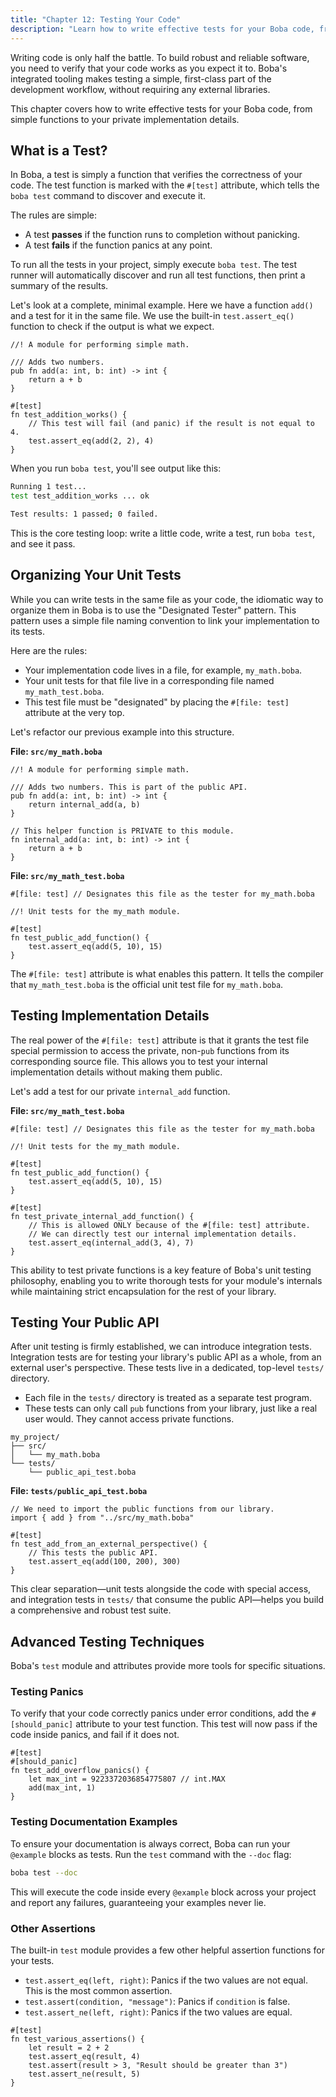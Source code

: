 ```yaml
---
title: "Chapter 12: Testing Your Code"
description: "Learn how to write effective tests for your Boba code, from simple functions to your private implementation details."
---
```


Writing code is only half the battle. To build robust and reliable software, you need to verify that your code works as you expect it to. Boba's integrated tooling makes testing a simple, first-class part of the development workflow, without requiring any external libraries.

This chapter covers how to write effective tests for your Boba code, from simple functions to your private implementation details.

## What is a Test?

In Boba, a test is simply a function that verifies the correctness of your code. The test function is marked with the `#[test]` attribute, which tells the `boba test` command to discover and execute it.

The rules are simple:

- A test **passes** if the function runs to completion without panicking.
- A test **fails** if the function panics at any point.

To run all the tests in your project, simply execute `boba test`. The test runner will automatically discover and run all test functions, then print a summary of the results.

Let's look at a complete, minimal example. Here we have a function `add()` and a test for it in the same file. We use the built-in `test.assert_eq()` function to check if the output is what we expect.

```boba
//! A module for performing simple math.

/// Adds two numbers.
pub fn add(a: int, b: int) -> int {
    return a + b
}

#[test]
fn test_addition_works() {
    // This test will fail (and panic) if the result is not equal to 4.
    test.assert_eq(add(2, 2), 4)
}
```

When you run `boba test`, you'll see output like this:

```sh
Running 1 test...
test test_addition_works ... ok

Test results: 1 passed; 0 failed.
```

This is the core testing loop: write a little code, write a test, run `boba test`, and see it pass.

## Organizing Your Unit Tests

While you can write tests in the same file as your code, the idiomatic way to organize them in Boba is to use the "Designated Tester" pattern. This pattern uses a simple file naming convention to link your implementation to its tests.

Here are the rules:

- Your implementation code lives in a file, for example, `my_math.boba`.
- Your unit tests for that file live in a corresponding file named `my_math_test.boba`.
- This test file must be "designated" by placing the `#[file: test]` attribute at the very top.

Let's refactor our previous example into this structure.

**File: `src/my_math.boba`**
```boba
//! A module for performing simple math.

/// Adds two numbers. This is part of the public API.
pub fn add(a: int, b: int) -> int {
    return internal_add(a, b)
}

// This helper function is PRIVATE to this module.
fn internal_add(a: int, b: int) -> int {
    return a + b
}
```

**File: `src/my_math_test.boba`**
```boba
#[file: test] // Designates this file as the tester for my_math.boba

//! Unit tests for the my_math module.

#[test]
fn test_public_add_function() {
    test.assert_eq(add(5, 10), 15)
}
```

The `#[file: test]` attribute is what enables this pattern. It tells the compiler that `my_math_test.boba` is the official unit test file for `my_math.boba`.

## Testing Implementation Details

The real power of the `#[file: test]` attribute is that it grants the test file special permission to access the private, non-`pub` functions from its corresponding source file. This allows you to test your internal implementation details without making them public.

Let's add a test for our private `internal_add` function.

**File: `src/my_math_test.boba`**
```boba
#[file: test] // Designates this file as the tester for my_math.boba

//! Unit tests for the my_math module.

#[test]
fn test_public_add_function() {
    test.assert_eq(add(5, 10), 15)
}

#[test]
fn test_private_internal_add_function() {
    // This is allowed ONLY because of the #[file: test] attribute.
    // We can directly test our internal implementation details.
    test.assert_eq(internal_add(3, 4), 7)
}
```

This ability to test private functions is a key feature of Boba's unit testing philosophy, enabling you to write thorough tests for your module's internals while maintaining strict encapsulation for the rest of your library.

## Testing Your Public API

After unit testing is firmly established, we can introduce integration tests. Integration tests are for testing your library's public API as a whole, from an external user's perspective. These tests live in a dedicated, top-level `tests/` directory.

- Each file in the `tests/` directory is treated as a separate test program.
- These tests can only call `pub` functions from your library, just like a real user would. They cannot access private functions.

```
my_project/
├── src/
│   └── my_math.boba
└── tests/
    └── public_api_test.boba
```

**File: `tests/public_api_test.boba`**
```boba
// We need to import the public functions from our library.
import { add } from "../src/my_math.boba"

#[test]
fn test_add_from_an_external_perspective() {
    // This tests the public API.
    test.assert_eq(add(100, 200), 300)
}
```

This clear separation—unit tests alongside the code with special access, and integration tests in `tests/` that consume the public API—helps you build a comprehensive and robust test suite.

## Advanced Testing Techniques

Boba's `test` module and attributes provide more tools for specific situations.

### Testing Panics

To verify that your code correctly panics under error conditions, add the `#[should_panic]` attribute to your test function. This test will now pass if the code inside panics, and fail if it does not.

```boba
#[test]
#[should_panic]
fn test_add_overflow_panics() {
    let max_int = 9223372036854775807 // int.MAX
    add(max_int, 1)
}
```

### Testing Documentation Examples

To ensure your documentation is always correct, Boba can run your `@example` blocks as tests. Run the `test` command with the `--doc` flag:

```sh
boba test --doc
```

This will execute the code inside every `@example` block across your project and report any failures, guaranteeing your examples never lie.

### Other Assertions

The built-in `test` module provides a few other helpful assertion functions for your tests.

- `test.assert_eq(left, right)`: Panics if the two values are not equal. This is the most common assertion.
- `test.assert(condition, "message")`: Panics if `condition` is false.
- `test.assert_ne(left, right)`: Panics if the two values are equal.

```boba
#[test]
fn test_various_assertions() {
    let result = 2 + 2
    test.assert_eq(result, 4)
    test.assert(result > 3, "Result should be greater than 3")
    test.assert_ne(result, 5)
}